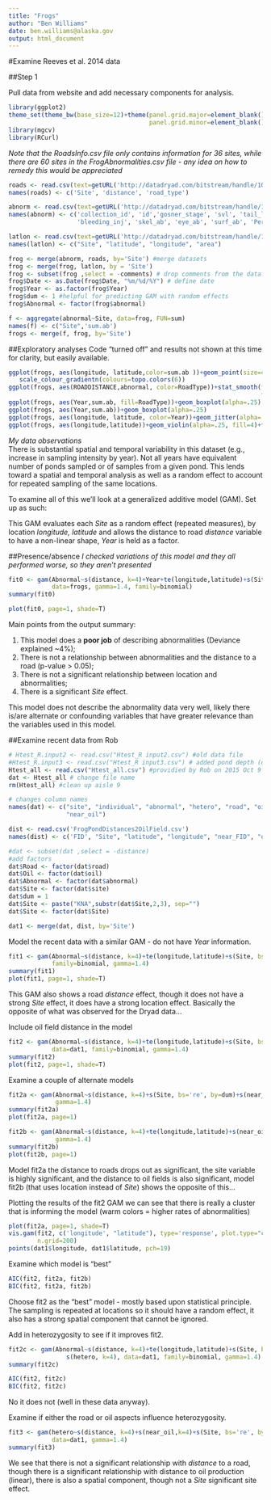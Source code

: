 ```yaml
---
title: "Frogs"
author: "Ben Williams"
date: ben.williams@alaska.gov
output: html_document
---
```


#Examine Reeves et al. 2014 data 

##Step 1

Pull data from website and add necessary components for analysis.
```r
library(ggplot2)
theme_set(theme_bw(base_size=12)+theme(panel.grid.major=element_blank(), 
                                       panel.grid.minor=element_blank()))
library(mgcv)
library(RCurl)
```

*Note that the RoadsInfo.csv file only contains information for 36 sites, while there are 60 sites in the FrogAbnormalities.csv file - any idea on how to remedy this would be appreciated*
```r
roads <- read.csv(text=getURL('http://datadryad.com/bitstream/handle/10255/dryad.70359/RoadsInfo.csv?sequence=1')) #from Reeves et al. 2014
names(roads) <- c('Site', 'distance', 'road_type')

abnorm <- read.csv(text=getURL('http://datadryad.com/bitstream/handle/10255/dryad.70355/FrogAbnormalities.csv?sequence=1')) #from Reeves et al. 2014
names(abnorm) <- c('collection_id', 'id','gosner_stage', 'svl', 'tail_length','comments', 'abnormal',
                   'bleeding_inj', 'skel_ab', 'eye_ab', 'surf_ab', 'Perkensus', 'Site', 'Date', 'Year')

latlon <- read.csv(text=getURL('http://datadryad.com/bitstream/handle/10255/dryad.70361/SiteLocations.csv?sequence=1'))#from Reeves et al. 2014
names(latlon) <- c("Site", "latitude", "longitude", "area")

frog <- merge(abnorm, roads, by='Site') #merge datasets
frog <- merge(frog, latlon, by = 'Site')
frog <- subset(frog ,select = -comments) # drop comments from the dataframe for ease of reading
frog$Date <- as.Date(frog$Date, "%m/%d/%Y") # define date
frog$Year <- as.factor(frog$Year)
frog$dum <- 1 #helpful for predicting GAM with random effects
frog$Abnormal <- factor(frog$abnormal)

f <- aggregate(abnormal~Site, data=frog, FUN=sum)
names(f) <- c("Site",'sum.ab')
frogs <- merge(f, frog, by='Site')
```

##Exploratory analyses
Code "turned off" and results not shown at this time for clarity, but easily available.
```r

ggplot(frogs, aes(longitude, latitude,color=sum.ab ))+geom_point(size=4)+
   scale_colour_gradientn(colours=topo.colors(6))
ggplot(frogs, aes(ROADDISTANCE,abnormal, color=RoadType))+stat_smooth(family='binomial', method='gam',
                                                                      formula=y~s(x, k=4))
ggplot(frogs, aes(Year,sum.ab, fill=RoadType))+geom_boxplot(alpha=.25)
ggplot(frogs, aes(Year,sum.ab))+geom_boxplot(alpha=.25)
ggplot(frogs, aes(longitude, latitude, color=Year))+geom_jitter(alpha=.25, size=3)
ggplot(frogs, aes(longitude,latitude))+geom_violin(alpha=.25, fill=4)+facet_grid(Year~.)
```

*My data observations*  
There is substantial spatial and temporal variability in this dataset (e.g., increase in sampling intensity by year). Not all years have equivalent number of ponds sampled or of samples from a given pond. This lends toward a spatial and temporal analysis as well as a random effect to account for repeated sampling of the same locations.

To examine all of this we'll look at a generalized additive model (GAM). Set up as such:

This GAM evaluates each *Site* as a random effect (repeated measures), by location *longitude, latitude* and allows the distance to road *distance* variable to have a non-linear shape, *Year* is held as a factor. 

##Presence/absence 
*I checked variations of this model and they all performed worse, so they aren't presented*

```r
fit0 <- gam(Abnormal~s(distance, k=4)+Year+te(longitude,latitude)+s(Site, bs='re', by=dum)-1, 
            data=frogs, gamma=1.4, family=binomial)
summary(fit0)

plot(fit0, page=1, shade=T)
```
Main points from the output summary:

1. This model does a **poor job** of describing abnormalities (Deviance explained ~4%);
2. There is not a relationship between abnormalities and the distance to a road (p-value > 0.05);
3. There is not a significant relationship between location and abnormalities;
4. There is a significant *Site* effect.

This model does not describe the abnormality data very well, likely there is/are alternate or confounding variables that have greater relevance than the variables used in this model.

##Examine recent data from Rob

```r
# Htest_R.input2 <- read.csv("Htest_R input2.csv") #old data file
#Htest_R.input3 <- read.csv("Htest_R input3.csv") # added pond depth (deep/shallow) provided by Rob on Sep 11 2015 - OLD DATA
Htest_all <- read.csv("Htest_all.csv") #providied by Rob on 2015 Oct 9
dat <- Htest_all # change file name
rm(Htest_all) #clean up aisle 9

# changes column names
names(dat) <- c("site", "individual", "abnormal", "hetero", "road", "oil", "main_rd", "distance",
                "near_oil")

dist <- read.csv('FrogPondDistances2OilField.csv')
names(dist) <- c('FID', "Site", "latitude", "longitude", "near_FID", "oilfld.dist")

#dat <- subset(dat ,select = -distance) 
#add factors
dat$Road <- factor(dat$road)
dat$Oil <- factor(dat$oil)
dat$Abnormal <- factor(dat$abnormal)
dat$Site <- factor(dat$site)
dat$dum = 1
dat$Site <- paste("KNA",substr(dat$Site,2,3), sep="")
dat$Site <- factor(dat$Site)

dat1 <- merge(dat, dist, by='Site')
```

Model the recent data with a similar GAM - do not have *Year* information. 
```r
fit1 <- gam(Abnormal~s(distance, k=4)+te(longitude,latitude)+s(Site, bs='re', by=dum), data=dat1, 
            family=binomial, gamma=1.4)
summary(fit1)
plot(fit1, page=1, shade=T)
```
This GAM also shows a road *distance* effect, though it does not have a strong *Site* effect, it does have a strong location effect. Basically the opposite of what was observed for the Dryad data...

Include oil field distance in the model
```r
fit2 <- gam(Abnormal~s(distance, k=4)+te(longitude,latitude)+s(Site, bs='re', by=dum)+s(near_oil, k=4), 
            data=dat1, family=binomial, gamma=1.4)
summary(fit2)
plot(fit2, page=1, shade=T)
```

Examine a couple of alternate models
```r
fit2a <- gam(Abnormal~s(distance, k=4)+s(Site, bs='re', by=dum)+s(near_oil, k=4), data=dat1, family=binomial,
             gamma=1.4)
summary(fit2a)
plot(fit2a, page=1)

fit2b <- gam(Abnormal~s(distance, k=4)+te(longitude,latitude)+s(near_oil, k=4), data=dat1, family=binomial,
             gamma=1.4)
summary(fit2b)
plot(fit2b, page=1)
```

Model fit2a the distance to roads drops out as significant, the site variable is highly significant, and the distance to oil fields is also significant, model fit2b (that uses location instead of *Site*) shows the opposite of this...

Plotting the results of the fit2 GAM we can see that there is really a cluster that is informing the model (warm colors = higher rates of abnormalities)
```r
plot(fit2a, page=1, shade=T)
vis.gam(fit2, c('longitude', "latitude"), type='response', plot.type="contour", color="topo", too.far=.10,
        n.grid=200)
points(dat1$longitude, dat1$latitude, pch=19)
```

Examine which model is "best"
```r
AIC(fit2, fit2a, fit2b)
BIC(fit2, fit2a, fit2b)
```
Choose fit2 as the "best" model - mostly based upon statistical principle. The sampling is repeated at locations so it should have a random effect, it also has a strong spatial component that cannot be ignored.

Add in heterozygosity to see if it improves fit2.

```r
fit2c <- gam(Abnormal~s(distance, k=4)+te(longitude,latitude)+s(Site, bs='re', by=dum)+s(near_oil, k=4)+
                s(hetero, k=4), data=dat1, family=binomial, gamma=1.4)
summary(fit2c)

AIC(fit2, fit2c)
BIC(fit2, fit2c)
```

No it does not (well in these data anyway).


Examine if either the road or oil aspects influence heterozygosity.
```r
fit3 <- gam(hetero~s(distance, k=4)+s(near_oil,k=4)+s(Site, bs='re', by=dum)+te(longitude, latitude), 
            data=dat1, gamma=1.4)
summary(fit3)
```
We see that there is not a significant relationship with *distance* to a road, though there is a significant relationship with distance to oil production (linear), there is also a spatial component, though not a *Site* significant site effect.


